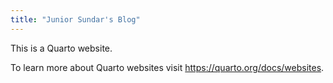 ```yaml
---
title: "Junior Sundar's Blog"
---
```


This is a Quarto website.

To learn more about Quarto websites visit <https://quarto.org/docs/websites>.
